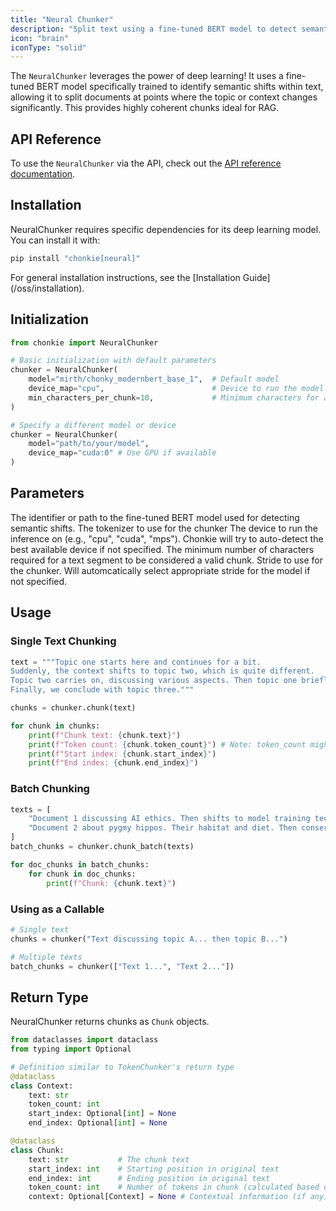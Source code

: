 ```yaml
---
title: "Neural Chunker"
description: "Split text using a fine-tuned BERT model to detect semantic shifts"
icon: "brain"
iconType: "solid"
---
```


The `NeuralChunker` leverages the power of deep learning! It uses a fine-tuned BERT model specifically trained to identify semantic shifts within text, allowing it to split documents at points where the topic or context changes significantly. This provides highly coherent chunks ideal for RAG.

## API Reference

To use the `NeuralChunker` via the API, check out the [API reference documentation](../../api-reference/neural-chunker).

## Installation

NeuralChunker requires specific dependencies for its deep learning model. You can install it with:

```bash
pip install "chonkie[neural]"
```

<Info>
  For general installation instructions, see the [Installation
  Guide](/oss/installation).
</Info>

## Initialization

```python
from chonkie import NeuralChunker

# Basic initialization with default parameters
chunker = NeuralChunker(
    model="mirth/chonky_modernbert_base_1",  # Default model
    device_map="cpu",                        # Device to run the model on ('cpu', 'cuda', etc.)
    min_characters_per_chunk=10,             # Minimum characters for a chunk
)

# Specify a different model or device
chunker = NeuralChunker(
    model="path/to/your/model",
    device_map="cuda:0" # Use GPU if available
)
```

## Parameters

<ParamField path="model" type="str" default="mirth/chonky_modernbert_base_1">
  The identifier or path to the fine-tuned BERT model used for detecting
  semantic shifts.
</ParamField>

<ParamField path="tokenizer" type="Optional[Union[str, Any]]" default="None">
  The tokenizer to use for the chunker
</ParamField>

<ParamField path="device_map" type="str" default="cpu">
  The device to run the inference on (e.g., "cpu", "cuda", "mps"). Chonkie will
  try to auto-detect the best available device if not specified.
</ParamField>

<ParamField path="min_characters_per_chunk" type="int" default="10">
  The minimum number of characters required for a text segment to be considered
  a valid chunk.
</ParamField>

<ParamField path="stride" type="Optional[int]" default="None">
  Stride to use for the chunker. Will automcatically select appropriate stride
  for the model if not specified.
</ParamField>

## Usage

### Single Text Chunking

```python
text = """Topic one starts here and continues for a bit.
Suddenly, the context shifts to topic two, which is quite different.
Topic two carries on, discussing various aspects. Then topic one briefly returns.
Finally, we conclude with topic three."""

chunks = chunker.chunk(text)

for chunk in chunks:
    print(f"Chunk text: {chunk.text}")
    print(f"Token count: {chunk.token_count}") # Note: token_count might be added post-hoc or not available depending on implementation
    print(f"Start index: {chunk.start_index}")
    print(f"End index: {chunk.end_index}")
```

### Batch Chunking

```python
texts = [
    "Document 1 discussing AI ethics. Then shifts to model training techniques.",
    "Document 2 about pygmy hippos. Their habitat and diet. Then conservation efforts."
]
batch_chunks = chunker.chunk_batch(texts)

for doc_chunks in batch_chunks:
    for chunk in doc_chunks:
        print(f"Chunk: {chunk.text}")
```

### Using as a Callable

```python
# Single text
chunks = chunker("Text discussing topic A... then topic B...")

# Multiple texts
batch_chunks = chunker(["Text 1...", "Text 2..."])
```

## Return Type

NeuralChunker returns chunks as `Chunk` objects.

```python
from dataclasses import dataclass
from typing import Optional

# Definition similar to TokenChunker's return type
@dataclass
class Context:
    text: str
    token_count: int
    start_index: Optional[int] = None
    end_index: Optional[int] = None

@dataclass
class Chunk:
    text: str           # The chunk text
    start_index: int    # Starting position in original text
    end_index: int      # Ending position in original text
    token_count: int    # Number of tokens in chunk (calculated based on the tokenizer used)
    context: Optional[Context] = None # Contextual information (if any)
```
